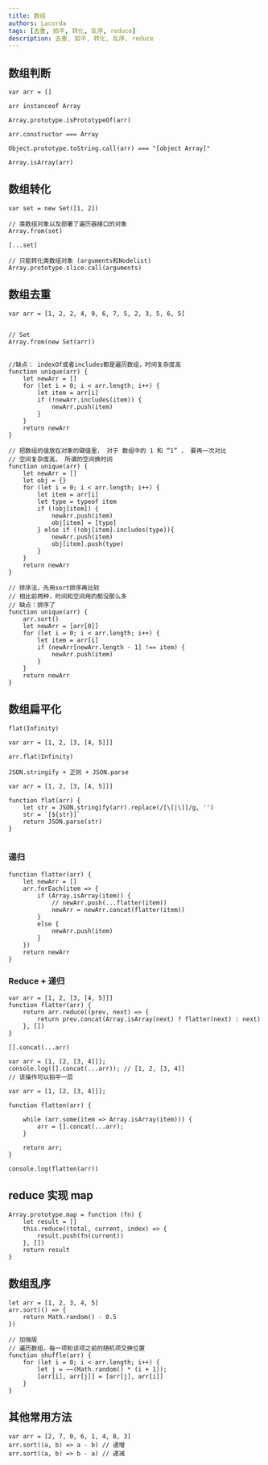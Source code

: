 ```yaml
---
title: 数组
authors: Lacorda
tags: [去重, 拍平, 转化, 乱序, reduce]
description: 去重, 拍平, 转化, 乱序, reduce
---
```



## 数组判断
```
var arr = []

arr instanceof Array

Array.prototype.isPrototypeOf(arr)

arr.constructor === Array

Object.prototype.toString.call(arr) === "[object Array]"

Array.isArray(arr)
```


## 数组转化
```
var set = new Set([1, 2])

// 类数组对象以及部署了遍历器接口的对象
Array.from(set)

[...set]

// 只能转化类数组对象 (arguments和Nodelist)
Array.prototype.slice.call(arguments)
```


## 数组去重

```
var arr = [1, 2, 2, 4, 9, 6, 7, 5, 2, 3, 5, 6, 5]


// Set
Array.from(new Set(arr))


//缺点： indexOf或者includes都是遍历数组，时间复杂度高
function unique(arr) {
    let newArr = []
    for (let i = 0; i < arr.length; i++) {
        let item = arr[i]
        if (!newArr.includes(item)) {
            newArr.push(item)
        }
    }
    return newArr
}

// 把数组的值放在对象的键值里， 对于 数组中的 1 和 “1” ， 要再一次对比
// 空间复杂度高， 所谓的空间换时间
function unique(arr) {
    let newArr = []
    let obj = {}
    for (let i = 0; i < arr.length; i++) {
        let item = arr[i]
        let type = typeof item
        if (!obj[item]) {
            newArr.push(item)
            obj[item] = [type]
        } else if (!obj[item].includes(type)){
            newArr.push(item)
            obj[item].push(type)
        }
    }
    return newArr
}

// 排序法，先用sort排序再比较
// 相比前两种，时间和空间用的都没那么多
// 缺点：排序了
function unique(arr) {
    arr.sort()
    let newArr = [arr[0]]
    for (let i = 0; i < arr.length; i++) {
        let item = arr[i]
        if (newArr[newArr.length - 1] !== item) {
            newArr.push(item)
        }
    }
    return newArr
}
```


## 数组扁平化

```
flat(Infinity)

var arr = [1, 2, [3, [4, 5]]]

arr.flat(Infinity)

JSON.stringify + 正则 + JSON.parse

var arr = [1, 2, [3, [4, 5]]]

function flat(arr) {
    let str = JSON.stringify(arr).replace(/[\[|\]]/g, '')
    str = `[${str}]`
    return JSON.parse(str)
}


```


### 递归

```
function flatter(arr) {
    let newArr = []
    arr.forEach(item => {
        if (Array.isArray(item)) {
            // newArr.push(...flatter(item))
            newArr = newArr.concat(flatter(item))
        }
        else {
            newArr.push(item)
        }
    })
    return newArr
}
```


### Reduce + 递归

```
var arr = [1, 2, [3, [4, 5]]]
function flatter(arr) {
    return arr.reduce((prev, next) => {
        return prev.concat(Array.isArray(next) ? flatter(next) : next)
    }, [])
}

[].concat(...arr)

var arr = [1, [2, [3, 4]]];
console.log([].concat(...arr)); // [1, 2, [3, 4]]
// 该操作可以拍平一层

var arr = [1, [2, [3, 4]]];

function flatten(arr) {

    while (arr.some(item => Array.isArray(item))) {
        arr = [].concat(...arr);
    }

    return arr;
}

console.log(flatten(arr))
```


## reduce 实现 map

```
Array.prototype.map = function (fn) {
    let result = []
    this.reduce((total, current, index) => {
        result.push(fn(current))
    }, [])
    return result
}
```


## 数组乱序

```
let arr = [1, 2, 3, 4, 5]
arr.sort(() => {
    return Math.random() - 0.5
})

// 加强版
// 遍历数组，每一项和该项之前的随机项交换位置
function shuffle(arr) {
    for (let i = 0; i < arr.length; i++) {
        let j = ~~(Math.random() * (i + 1));
        [arr[i], arr[j]] = [arr[j], arr[i]]
    }
}
```


## 其他常用方法

```
var arr = [2, 7, 0, 6, 1, 4, 8, 3]
arr.sort((a, b) => a - b) // 递增
arr.sort((a, b) => b - a) // 递减
```

